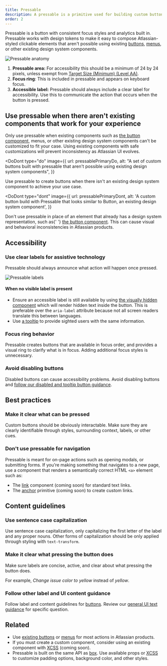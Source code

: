 ```yaml
---
title: Pressable
description: A pressable is a primitive used for building custom buttons.
order: 2
---
```



Pressable is a button with consistent focus styles and analytics built in. Pressable works with design tokens to make it easy to compose Atlassian-styled clickable elements that aren't possible using existing [buttons](/components/button/examples), [menus](/components/menu/examples), or other existing design system components.

![Pressable anatomy](./images/pressable-anatomy.png)

1. **Pressable area:** For accessibility this should be a minimum of 24 by 24 pixels, unless exempt from [Target Size (Minimum) (Level AA)](https://www.w3.org/WAI/WCAG22/Understanding/target-size-minimum.html).
2. **Focus ring**: This is included in pressable and appears on keyboard focus.
3. **Accessible label:** Pressable should always include a clear label for accessibility. Use this to communicate the action that occurs when the button is pressed.

## Use pressable when there aren't existing components that work for your experience

Only use pressable when existing components such as [the button component](/components/button/examples), menus, or other existing design system components can't be customized to fit your case. Using existing components with safe customizations will prevent inconsistency as Atlassian UI evolves.

<DoDont
  type="do"
  image={{
    url: pressablePrimaryDo,
    alt: "A set of custom buttons built with pressable that aren't possible using existing design system components",
  }}
>
  Use pressable to create buttons when there isn't an existing design system
  component to achieve your use case.
</DoDont>

<DoDont
  type="dont"
  image={{
    url: pressablePrimaryDont,
    alt: 'A custom button build with Pressable that looks similar to Button, an existing design system component',
  }}
>
  Don't use pressable in place of an element that already has a design system
  representation, such as{' '}
  <a href="/components/button/examples">the button component</a>. This can cause
  visual and behavioral inconsistencies in Atlassian products.
</DoDont>

## Accessibility

### Use clear labels for assistive technology

Pressable should always announce what action will happen once pressed.

![Pressable labels](./images/pressable-labels.png)

#### When no visible label is present

- Ensure an accessible label is still available by using [the visually hidden component](/components/visually-hidden/examples) which will render hidden text inside the button. This is preferable over the `aria-label` attribute because not all screen readers translate this between languages.
- Use [a tooltip](/components/tooltip/examples) to provide sighted users with the same information.

### Focus ring behavior

Pressable creates buttons that are available in focus order, and provides a visual ring to clarify what is in focus. Adding additional focus styles is unnecessary.

### Avoid disabling buttons

Disabled buttons can cause accessibility problems. Avoid disabling buttons and [follow our disabled and tooltip button guidance](/components/button/button-new/usage#avoid-disabling-buttons).

## Best practices

### Make it clear what can be pressed

Custom buttons should be obviously interactable. Make sure they are clearly identifiable through styles, surrounding context, labels, or other cues.

### Don't use pressable for navigation

Pressable is meant for on-page actions such as opening modals, or submitting forms. If you're making something that navigates to a new page, use a component that renders a semantically correct HTML `<a>` element such as:

- The [link](/components/primitives/link/examples) component (coming soon) for standard text links.
- The [anchor](/components/primitives/anchor/examples) primitive (coming soon) to create custom links.

## Content guidelines

### Use sentence case capitalization

Use sentence case capitalization, only capitalizing the first letter of the label and any proper nouns. Other forms of capitalization should be only applied through styling with `text-transform`.

### Make it clear what pressing the button does

Make sure labels are concise, active, and clear about what pressing the button does.

For example, _Change issue color to yellow_ instead of _yellow_.

### Follow other label and UI content guidance

Follow label and content guidelines for [buttons](/components/button/button-new/usage#content-guidelines). Review our [general UI text guidance](/foundations/accessibility/#meaningful-text) for specific question.

## Related

- Use [existing buttons](/components/button/examples) or [menus](/components/button/examples) for most actions in Atlassian products.
- If you must create a custom component, consider using an existing component with [XCSS](/components/primitives/xcss) (coming soon).
- Pressable is built on the same API as [box](/components/primitives/box/usage). Use available props or [XCSS](/components/primitives/xcss/usage) to customize padding options, background color, and other styles.
